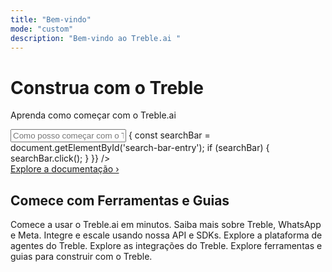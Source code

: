 ```yaml
---
title: "Bem-vindo"
mode: "custom"
description: "Bem-vindo ao Treble.ai "
---
```


<div className="hero-container">
  <h1 className="hero-title">Construa com o Treble</h1>
  <p className="hero-description">Aprenda como começar com o Treble.ai</p>
  <input 
    type="text" 
    className="search-input"
    placeholder="Como posso começar com o Treble.ai?..."
    readOnly
    onClick={() => {
      const searchBar = document.getElementById('search-bar-entry');
      if (searchBar) {
        searchBar.click();
      }
    }}
  />
  <div>
    <a href="#" className="explore-link">Explore a documentação ›</a>
  </div>
</div>

<div className="tools-guides-container">
  <div className="tools-guides-header">
    <h2 className="section-title">Comece com Ferramentas e Guias</h2>
  </div>
  
  <div className="tools-guides-grid">
    <CardGroup cols={3}>
      <Card 
        title="Primeiros Passos" 
        icon="play"
        href="/pt/docs/welcome"
      >
        Comece a usar o Treble.ai em minutos.
      </Card>
      <Card 
        title="Tudo sobre Treble, WhatsApp e Meta" 
        icon="facebook"
        href="/pt/docs/meta/overview"
      >
        Saiba mais sobre Treble, WhatsApp e Meta.
      </Card>
      <Card 
        title="Referência da API" 
        icon="code"
        href="https://treble.notion.site/Treble-API-Documentation-b0a726d95018471f88e30a13db6f87b4?pvs=4"
      >
        Integre e escale usando nossa API e SDKs.
      </Card>
      <Card 
        title="Plataforma de Agentes" 
        icon="circle-user"
        href="/pt/docs/agent-platform/welcome"
      >
        Explore a plataforma de agentes do Treble.
      </Card>
      <Card 
        title="Integrações" 
        icon="circle-nodes"
        href="/pt/docs/integrations/welcome"
      >
        Explore as integrações do Treble.
      </Card>
      <Card 
        title="Construa com o Treble" 
        icon="gear"
        href="/pt/docs/build-with-treble/welcome"
      >
        Explore ferramentas e guias para construir com o Treble.
      </Card>
    </CardGroup>
  </div>
</div>